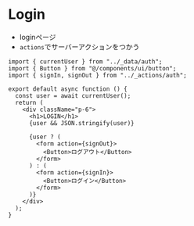 # Login 
- loginページ
- `actions`でサーバーアクションをつかう
```tsx filename="app/login/page.tsx"
import { currentUser } from "../_data/auth";
import { Button } from "@/components/ui/button";
import { signIn, signOut } from "../_actions/auth";

export default async function () {
  const user = await currentUser();
  return (
    <div className="p-6">
      <h1>LOGIN</h1>
      {user && JSON.stringify(user)}

      {user ? (
        <form action={signOut}>
          <Button>ログアウト</Button>
        </form>
      ) : (
        <form action={signIn}>
          <Button>ログイン</Button>
        </form>
      )}
    </div>
  );
}
```

